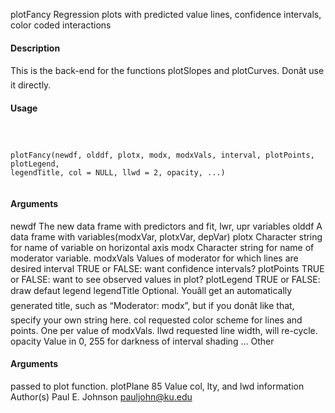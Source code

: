 
plotFancy Regression plots with predicted value lines, confidence intervals, color
coded interactions

#### Description

This is the back-end for the functions plotSlopes and plotCurves. Donât use it directly.

#### Usage
<pre><code>


plotFancy(newdf, olddf, plotx, modx, modxVals, interval, plotPoints, plotLegend,
legendTitle, col = NULL, llwd = 2, opacity, ...)

</code></pre>
#### Arguments

newdf The new data frame with predictors and fit, lwr, upr variables
olddf A data frame with variables(modxVar, plotxVar, depVar)
plotx Character string for name of variable on horizontal axis
modx Character string for name of moderator variable.
modxVals Values of moderator for which lines are desired
interval TRUE or FALSE: want confidence intervals?
plotPoints TRUE or FALSE: want to see observed values in plot?
plotLegend TRUE or FALSE: draw defaut legend
legendTitle Optional. Youâll get an automatically generated title, such as "Moderator: modx",
but if you donât like that, specify your own string here.
col requested color scheme for lines and points. One per value of modxVals.
llwd requested line width, will re-cycle.
opacity Value in 0, 255 for darkness of interval shading
... Other 
</code></pre>
#### Arguments
 passed to plot function.
plotPlane 85
Value
col, lty, and lwd information
Author(s)
Paul E. Johnson <pauljohn@ku.edu>
